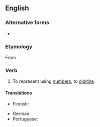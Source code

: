 ==English==

===Alternative forms===
* {{l|en|numericise}}

===Etymology===
From {{suffix|numeric|ize|lang=en}}

===Verb===
{{en-verb|numericiz}}

# {{lb|en|rare}} To represent using [[number]]s; to [[digitize]].

====Translations====
{{trans-top|represent using numbers}}
* Finnish: {{t|fi|numeeristaa}}
{{trans-mid}}
* German: {{t+|de|beziffern}}
* Portuguese: {{t|pt|numerizar}}
{{trans-bottom}}